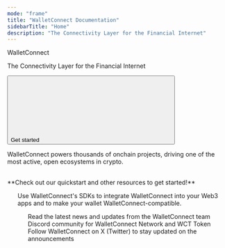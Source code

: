 ```yaml
---
mode: "frame"
title: "WalletConnect Documentation"
sidebarTitle: "Home"
description: "The Connectivity Layer for the Financial Internet"
---
```



<div className="px-5 divide-y divide-gray-100 dark:divide-white/10">
  <Container>
    <div className="w-full flex flex-col">
      <div className="flex flex-col items-start justify-center w-full max-w-4xl text-left">
        <div
          className="text-gray-900 dark:text-gray-200 text-4xl tracking-tight"
        >
          WalletConnect
        </div>
        <p
          className="text-md text-gray-600 dark:text-gray-400 text-left mt-3 mb-4"
        >
        The Connectivity Layer for the Financial Internet
        </p>
        <div className="flex flex-row gap-4 mt-5">
        <a href="/wallet-sdk/overview">
          <button
            type="button"
            className="px-5 flex items-center font-medium text-sm rounded-full py-2 shadow-sm text-white dark:text-gray-900 bg-primary-dark dark:bg-primary-light hover:opacity-[0.9] hover:bg-primary justify-center"
          >
            Get started
            <svg
              className="size-3 ml-2 bg-white dark:bg-gray-900"
              style={{
                maskImage: 'url("https://mintlify.b-cdn.net/solid/arrow-right-long.svg")',
                maskRepeat: 'no-repeat',
                maskPosition: 'center center'
              }}
            />
          </button>
          </a>
        </div>
      </div>
    </div>

  </Container>
   <Container>
    <div className="flex flex-col w-full mb-8">
      <div className="flex items-center justify-between w-full">
        <Title>
          Build with WalletConnect
        </Title>
      </div>
      <p
        className="text-[#5B616E] dark:text-gray-300 text-md mb-1 mt-3"
      >
      WalletConnect powers thousands of onchain projects, driving one of the most active, open ecosystems in crypto.
      </p>
      <p>
      <br />
      **Check out our quickstart and other resources to get started!**
      </p>
    </div>
    <div className="dark:hidden block">
    <CardGroup cols={3}>
        <ProductCard
        title="WalletConnect Wallet SDK"
        description="Enable your wallets users to securely connect to any app, powered by the WalletConnect Network."
        href="/wallet-sdk/overview"
        img="/images/wallet.svg"
        model="For Wallets"
        type="Wallet SDK"
        />
        <ProductCard
          title="WalletConnect App SDK"
          description="Provide wallet connections and user authentication on your Web3 app using WalletConnect."
          href="/app-sdk/overview"
          img="/images/app.svg"
          model="For Apps"
          type="App SDK"
        />
          <ProductCard
          title="WalletConnect Network"
          description="The onchain UX ecosystem that makes Web3 work by facilitating users' use of any wallet across any app & platform."
          href="/overview"
          img="/images/network.svg"
          model="Ecosystem"
          type="Network"
        />
    </CardGroup>
    </div>
    <div className="dark:block hidden">
    <CardGroup cols={3}>
        <ProductCard
        title="WalletConnect Wallet SDK"
        description="Enable your wallets users to securely connect to any app, powered by the WalletConnect Network."
        href="/wallet-sdk/overview"
        img="/images/wallet-dark.svg"
        model="For Wallets"
        type="Wallet SDK"
        />
        <ProductCard
          title="WalletConnect App SDK"
          description="Provide wallet connections and user authentication on your Web3 app using WalletConnect."
          href="/app-sdk/overview"
          img="/images/app-dark.svg"
          model="For Apps"
          type="Wallet SDK"
        />
          <ProductCard
          title="WalletConnect Network"
          description="The onchain UX ecosystem that makes Web3 work by facilitating users' use of any wallet across any app & platform."
          href="/overview"
          img="/images/network-dark.svg"
          model="Ecosystem"
          type="Network"
        />
    </CardGroup>
    </div>
    <ul class="not-prose pb-[1px] h-1 min-w-full mt-3 overflow-auto" />
  </Container>
  <Container>
    <div className="flex flex-col w-full mb-8">
      <div className="flex items-center justify-between w-full">
        <Title>
          Explore the SDKs
        </Title>
      </div>
      <p
        className="text-[#5B616E] dark:text-gray-300 text-md mb-1 mt-3"
      >
        Use WalletConnect's SDKs to integrate WalletConnect into your Web3 apps and to make your wallet WalletConnect-compatible.
      </p>
    </div>
    <ProductTiles categories={appCategories} />
    <ul class="not-prose pb-[1px] h-1 min-w-full mt-3 overflow-auto" />
  </Container>
  

  <Container>
    <div className="flex flex-col w-full mb-5">
    <Title>
      Resources
    </Title>

  </div>
  <Columns cols={3}>
    <Card
      title="WalletConnect Blog"
      icon="newspaper"
      href="https://mintlify.com/careers#open-roles"
    >
    Read the latest news and updates from the WalletConnect team
    </Card>
    <Card
      title="Join the WalletConnect Community"
      icon= "discord"
      href="https://discord.walletconnect.network/"
    >
    Discord community for WalletConnect Network and WCT Token
    </Card>
    <Card
      title="Twitter"
      icon="twitter"
      href="https://x.com/WalletConnect"
    >
    Follow WalletConnect on X (Twitter) to stay updated on the announcements
    </Card>
  </Columns>
  </Container>
</div>
